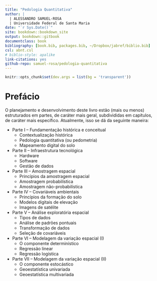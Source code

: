 ```yaml
--- 
title: "Pedologia Quantitativa"
author: |
  | ALESSANDRO SAMUEL-ROSA
  | Universidade Federal de Santa Maria
date: "`r Sys.Date()`"
site: bookdown::bookdown_site
output: bookdown::gitbook
documentclass: book
bibliography: [book.bib, packages.bib, ~/Dropbox/jabref/biblio.bib]
csl: abnt.csl
# biblio-style: apalike
link-citations: yes
github-repo: samuel-rosa/pedologia-quantitativa
---
```


```r
knitr::opts_chunk$set(dev.args = list(bg = 'transparent'))
```


# Prefácio {-}

O planejamento e desenvolvimento deste livro estão (mais ou menos) estruturados em partes, de 
caráter mais geral, subdivididas em capítulos, de caráter mais específico. Atualmente, isso se dá da seguinte
maneira:

* Parte I -- Fundamentação histórica e conceitual
    + Contextualização histórica
    + Pedologia quantitativa (ou pedometria)
    + Mapeamento digital do solo
* Parte II -- Infraestrutura tecnológica
    + Hardware
    + Software
    + Gestão de dados
* Parte III -- Amostragem espacial
    + Princípios da amostragem espacial
    + Amostragem probabilística
    + Amostragem não-probabilística
* Parte IV -- Covariáveis ambientais
    + Princípios da formação do solo
    + Modelos digitais de elevação
    + Imagens de satélite
* Parte V -- Análise exploratória espacial
    + Tipos de dados
    + Análise de padrões pontuais
    + Transformação de dados
    + Seleção de covariáveis
* Parte VI -- Modelagem da variação espacial (I)
    + O componente determinístico
    + Regressão linear
    + Regressão logística
* Parte VII -- Modelagem da variação espacial (II)
    + O componente estocástico
    + Geoestatística univariada
    + Geoestatística multivariada

[issues]: https://github.com/samuel-rosa/pedologia-quantitativa/issues "Sugestões e dúvidas"
